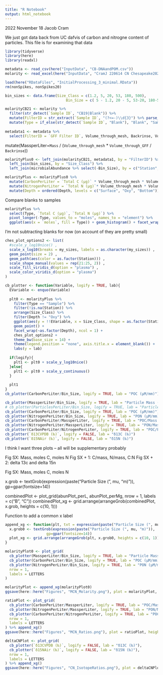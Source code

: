 ```yaml
---
title: "R Notebook"
output: html_notebook
---
```


2022 November 18
Jacob Cram

We just got data back from UC dafvis of carbon and nitrogne content of particles.
This file is for examining that data

```r
library(tidyverse)
library(here)
library(readxl)
```

```r
metadata <- read_csv(here("InputData", "CB-DNAandPOM.csv"))
molarity <- read_excel(here("InputData", "CramJ 220614 CN Chesapeake2021 A003193 EPR A003144.xlsx"), sheet = "Samples")
```
```r
load(here("RDataFiles", "InitialProcessing_3_minimal.RData"))
rm(nonSpikes, nonSpikes20)
```

```r
bin_sizes <- data.frame(Size_Class = c(1.2, 5, 20, 53, 180, 500),
                            Bin_Size = c( 5 - 1.2, 20 - 5, 53-20, 180-53, 500-180, 500))

molarityCB21 <- molarity %>%
  filter(str_detect(`Sample ID`, "CB19|Blank")) %>%
  mutate(FilterID = str_extract(`Sample ID`, "(?<=-)\\d{3}") %>% parse_number()) %>%
  mutate(Type = if_else(str_detect(`Sample ID`, "Blank"), "Blank", "Sample"))
  
metadata1 <- metadata %>%
  select(FilterID = `GFF Filter ID`, Volume_through_mesh, Backrinse, Volume_through_GFF, Station, Depth ,Size_Class)
```

mutate(MassperLiter=`Mass` / (`Volume_through_mesh` * `Volume_through_GFF` / `Backrinse`))
```r
molarityPlus0 <- left_join(molarityCB21, metadata1, by = "FilterID") %>%
  left_join(bin_sizes, by = "Size_Class") %>%
  left_join(microbialAbundance %>% select(-Bin_Size), by = c("Station", "Size_Class", "Depth"))

molarityPlus <- molarityPlus0 %>%
  mutate(CarbonPerLiter = `Total C (µg)` * Volume_through_mesh * Volume_through_GFF/Backrinse) %>%
  mutate(NitrogenPerLiter = `Total N (µg)`* Volume_through_mesh * Volume_through_GFF/Backrinse) %>%
  mutate(Depth = ordered(Depth, levels = c("Surface", "Oxy", "Bottom")))
```

Compare blanks to samples
```r
molarityPlus %>%
  select(Type, `Total C (µg)`, `Total N (µg)`) %>%
  pivot_longer(-Type, values_to = "moles", names_to = "element") %>%
  ggplot(aes(x = `moles`, fill = Type)) + geom_histogram() + facet_wrap(~element, ncol = 1, scales = "free_x")
```
I'm not subtracting blanks for now (on account of they are pretty small)
```r
ches_plot_options2 <- list(
  #scale_y_log10nice() ,
  scale_x_log10(breaks = my_sizes, labels = as.character(my_sizes)) ,
  geom_point(size = 2) ,
  geom_path(aes(color = as.factor(Station))) ,
  scale_shape_manual(values = rep(21:25, 2)) ,
  scale_fill_viridis_d(option = "plasma") ,
  scale_color_viridis_d(option = "plasma")
)

cb_plotter <- function(Variable, logify = TRUE, lab){
  EVariable <- enquo(Variable)
  
  plt0 <- molarityPlus %>%
    filter(Type == "Sample") %>%
    filter(!is.na(Station)) %>%
    arrange(Size_Class) %>%
    filter(Depth != "Oxy") %>%
    ggplot(aes(y = !!EVariable, x = Size_Class, shape = as.factor(Station), fill = as.factor(Station))) +
    geom_point() +
    facet_wrap(~as.factor(Depth), ncol = 1) +
    ches_plot_options2 +
    theme_bw(base_size = 14) +
    theme(legend.position = "none", axis.title.x = element_blank()) +
    labs(y = lab)
  
  if(logify){
    plt1 <- plt0 + scale_y_log10nice()
  }else{
    plt1 <- plt0 + scale_y_continuous()
  }
  
  plt1
}
cb_plotter(CarbonPerLiter/Bin_Size, logify = TRUE, lab = "POC (μM/mm)")
```
```r
cb_plotter(MassperLiter/Bin_Size, logify = TRUE, lab = "Particle Mass (mg/L/mm)")
# cb_plotter(ParticlesPerLiter/Bin_Size, logify = TRUE, lab = "Particle Abundance (#/L/mm)") -- This has been linearalized at some point. Not buying it.
cb_plotter(CarbonPerLiter/Bin_Size, logify = TRUE, lab = "POC (μM/mm)")
cb_plotter(NitrogenPerLiter/Bin_Size, logify = TRUE, lab = "PON (μM/mm)")
cb_plotter(CarbonPerLiter/MassperLiter, logify = TRUE, lab = "POC/Mass (μmol/mg)")
cb_plotter(NitrogenPerLiter/MassperLiter, logify = TRUE, lab = "PON/Mass (μmol/mg)")
cb_plotter(CarbonPerLiter/NitrogenPerLiter, logify = TRUE, lab = "POC/PON") + geom_hline(yintercept = 106/16) 
cb_plotter(`δ13CVPDB (‰)`, logify = FALSE, lab = "δ13C (‰)")
cb_plotter(`δ15NAir (‰)`, logify = FALSE, lab = "δ15N (‰)")
```

I think I want three plots -- all will be supplementary probably

Fig SX: Mass, moles C, moles N
Fig SX + 1: C/mass, N/mass, C:N
Fig SX + 2: delta 13c and delta 15n

Fig SX: Mass, moles C, moles N

x.grob <- textGrob(expression(paste("Particle Size (", mu, "m)")), 
                   gp=gpar(fontsize=14))

combinedPlot <- plot_grid(abunPlot_perL, abunPlot_perMg, nrow = 1, labels = c("B", "C"))
combinedPlot_xg <- grid.arrange(arrangeGrob(combinedPlot, x.grob, heights = c(10, 1)))

Function to add a common x label

```r
append_xg <- function(plt, txt = expression(paste("Particle Size (", mu, "m)"))){
  x.grob0 <- textGrob(expression(paste("Particle Size (", mu, "m)")), 
                   gp=gpar(fontsize=14))
  plot_xg <- grid.arrange(arrangeGrob(plt, x.grob0, heights = c(10, 1)))
}

```



```r
molarityPlot0 <- plot_grid(
  cb_plotter(MassperLiter/Bin_Size, logify = TRUE, lab = "Particle Mass (mg/L/mm)"),
  cb_plotter(CarbonPerLiter/Bin_Size, logify = TRUE, lab = "POC (μM/mm)"),
  cb_plotter(NitrogenPerLiter/Bin_Size, logify = TRUE, lab = "PON (μM/mm)"),
  nrow = 1,
  labels = LETTERS
)

molarityPlot <- append_xg(molarityPlot0)
ggsave(here::here("Figures", "MCN_Molarity.png"), plot = molarityPlot, height = 4, width = 6)
```

```r
ratioPlot <- plot_grid(
  cb_plotter(CarbonPerLiter/MassperLiter, logify = TRUE, lab = "POC/Mass (μmol/mg)"),
  cb_plotter(NitrogenPerLiter/MassperLiter, logify = TRUE, lab = "PON/Mass (μmol/mg)"),
  cb_plotter(CarbonPerLiter/NitrogenPerLiter, logify = TRUE, lab = "POC/PON"),
  nrow = 1,
  labels = LETTERS
) %>% append_xg()
ggsave(here::here("Figures", "MCN_Ratios.png"), plot = ratioPlot, height = 4, width = 6)
```


```r
deltaCNPlot <- plot_grid(
  cb_plotter(`δ13CVPDB (‰)`, logify = FALSE, lab = "δ13C (‰)"),
  cb_plotter(`δ15NAir (‰)`, logify = FALSE, lab = "δ15N (‰)"),
  nrow = 1,
  labels = LETTERS
) %>% append_xg()
ggsave(here::here("Figures", "CN_IsotopeRatios.png"), plot = deltaCNPlot, height = 4, width = 4)
```



